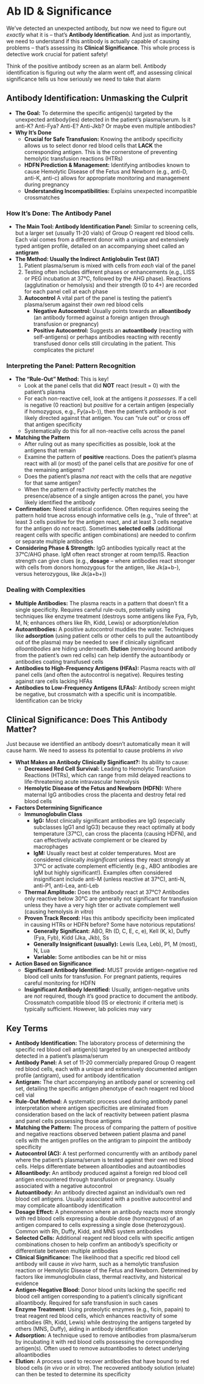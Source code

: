 # Ab ID & Significance {-}

We've detected an unexpected antibody, but now we need to figure out *exactly* what it is – that's **Antibody Identification**. And just as importantly, we need to understand if this antibody is actually capable of causing problems – that's assessing its **Clinical Significance**. This whole process is detective work crucial for patient safety!

Think of the positive antibody screen as an alarm bell. Antibody identification is figuring out *why* the alarm went off, and assessing clinical significance tells us how seriously we need to take that alarm

## **Antibody Identification: Unmasking the Culprit** {-}

*   **The Goal:** To determine the specific antigen(s) targeted by the unexpected antibody(ies) detected in the patient's plasma/serum. Is it anti-K? Anti-Fya? Anti-E? Anti-Jkb? Or maybe even multiple antibodies?
*   **Why It's Done**
    *   **Crucial for Safe Transfusion:** Knowing the antibody specificity allows us to select donor red blood cells that **LACK** the corresponding antigen. This is the cornerstone of preventing hemolytic transfusion reactions (HTRs)
    *   **HDFN Prediction & Management:** Identifying antibodies known to cause Hemolytic Disease of the Fetus and Newborn (e.g., anti-D, anti-K, anti-c) allows for appropriate monitoring and management during pregnancy
    *   **Understanding Incompatibilities:** Explains unexpected incompatible crossmatches

### **How It's Done: The Antibody Panel** {-}
*   **The Main Tool: Antibody Identification Panel:** Similar to screening cells, but a larger set (usually 11-20 vials) of Group O reagent red blood cells. Each vial comes from a different donor with a unique and extensively typed antigen profile, detailed on an accompanying sheet called an **antigram**
*   **The Method: Usually the Indirect Antiglobulin Test (IAT)**
    1.  Patient plasma/serum is mixed with cells from *each* vial of the panel
    2.  Testing often includes different phases or enhancements (e.g., LISS or PEG incubation at 37°C, followed by the AHG phase). Reactions (agglutination or hemolysis) and their strength (0 to 4+) are recorded for each panel cell at each phase
    3.  **Autocontrol** A vital part of the panel is testing the patient's plasma/serum against their *own* red blood cells
        *   **Negative Autocontrol:** Usually points towards an **alloantibody** (an antibody formed against a foreign antigen through transfusion or pregnancy)
        *   **Positive Autocontrol:** Suggests an **autoantibody** (reacting with self-antigens) or perhaps antibodies reacting with recently transfused donor cells still circulating in the patient. This complicates the picture!

### **Interpreting the Panel: Pattern Recognition** {-}
*   **The "Rule-Out" Method:** This is key!
    *   Look at the panel cells that did **NOT** react (result = 0) with the patient's plasma
    *   For each non-reactive cell, look at the antigens it *possesses*. If a cell is negative (0 reaction) but *positive* for a certain antigen (especially if homozygous, e.g., Fy(a+b-)), then the patient's antibody is *not* likely directed against that antigen. You can "rule out" or cross off that antigen specificity
    *   Systematically do this for all non-reactive cells across the panel
*   **Matching the Pattern**
    *   After ruling out as many specificities as possible, look at the antigens that remain
    *   Examine the pattern of **positive** reactions. Does the patient's plasma react with all (or most) of the panel cells that are *positive* for one of the remaining antigens?
    *   Does the patient's plasma *not* react with the cells that are *negative* for that same antigen?
    *   When the pattern of reactivity perfectly matches the presence/absence of a single antigen across the panel, you have likely identified the antibody
*   **Confirmation:** Need statistical confidence. Often requires seeing the pattern hold true across enough informative cells (e.g., "rule of three": at least 3 cells positive for the antigen react, and at least 3 cells negative for the antigen do not react). Sometimes **selected cells** (additional reagent cells with specific antigen combinations) are needed to confirm or separate multiple antibodies
*   **Considering Phase & Strength:** IgG antibodies typically react at the 37°C/AHG phase. IgM often react stronger at room temp/IS. Reaction strength can give clues (e.g., **dosage** – where antibodies react stronger with cells from donors homozygous for the antigen, like Jk(a+b-), versus heterozygous, like Jk(a+b+))

### **Dealing with Complexities** {-}
*   **Multiple Antibodies:** The plasma reacts in a pattern that doesn't fit a single specificity. Requires careful rule-outs, potentially using techniques like enzyme treatment (destroys some antigens like Fya, Fyb, M, N; enhances others like Rh, Kidd, Lewis) or adsorption/elution
*   **Autoantibodies:** A positive autocontrol muddies the water. Techniques like **adsorption** (using patient cells or other cells to pull the autoantibody out of the plasma) may be needed to see if clinically significant *alloantibodies* are hiding underneath. **Elution** (removing bound antibody from the patient's own red cells) can help identify the autoantibody or antibodies coating transfused cells
*   **Antibodies to High-Frequency Antigens (HFAs):** Plasma reacts with *all* panel cells (and often the autocontrol is negative). Requires testing against rare cells lacking HFAs
*   **Antibodies to Low-Frequency Antigens (LFAs):** Antibody screen might be negative, but crossmatch with a specific unit is incompatible. Identification can be tricky

## **Clinical Significance: Does This Antibody Matter?** {-}

Just because we identified an antibody doesn't automatically mean it will cause harm. We need to assess its potential to cause problems *in vivo*

*   **What Makes an Antibody Clinically Significant?:** Its ability to cause:
    *   **Decreased Red Cell Survival:** Leading to Hemolytic Transfusion Reactions (HTRs), which can range from mild delayed reactions to life-threatening acute intravascular hemolysis
    *   **Hemolytic Disease of the Fetus and Newborn (HDFN):** Where maternal IgG antibodies cross the placenta and destroy fetal red blood cells
*   **Factors Determining Significance**
    *   **Immunoglobulin Class**
        *   **IgG:** Most clinically significant antibodies are IgG (especially subclasses IgG1 and IgG3) because they react optimally at body temperature (37°C), can cross the placenta (causing HDFN), and can effectively activate complement or be cleared by macrophages
        *   **IgM:** Usually react best at colder temperatures. Most are considered clinically *insignificant* unless they react strongly at 37°C or activate complement efficiently (e.g., ABO antibodies are IgM but highly significant!). Examples often considered insignificant include anti-M (unless reactive at 37°C), anti-N, anti-P1, anti-Lea, anti-Leb
    *   **Thermal Amplitude:** Does the antibody react at 37°C? Antibodies only reactive below 30°C are generally not significant for transfusion unless they have a very high titer or activate complement well (causing hemolysis *in vitro*)
    *   **Proven Track Record:** Has this antibody specificity been implicated in causing HTRs or HDFN before? Some have notorious reputations!
        *   **Generally Significant:** ABO, Rh (D, C, E, c, e), Kell (K, k), Duffy (Fya, Fyb), Kidd (Jka, Jkb), Ss
        *   **Generally Insignificant (usually):** Lewis (Lea, Leb), P1, M (most), N, Lua
        *   **Variable:** Some antibodies can be hit or miss
*   **Action Based on Significance**
    *   **Significant Antibody Identified:** MUST provide antigen-negative red blood cell units for transfusion. For pregnant patients, requires careful monitoring for HDFN
    *   **Insignificant Antibody Identified:** Usually, antigen-negative units are *not* required, though it's good practice to document the antibody. Crossmatch compatible blood (IS or electronic if criteria met) is typically sufficient. However, lab policies may vary

## **Key Terms** {-}

*   **Antibody Identification:** The laboratory process of determining the specific red blood cell antigen(s) targeted by an unexpected antibody detected in a patient's plasma/serum
*   **Antibody Panel:** A set of 11-20 commercially prepared Group O reagent red blood cells, each with a unique and extensively documented antigen profile (antigram), used for antibody identification
*   **Antigram:** The chart accompanying an antibody panel or screening cell set, detailing the specific antigen phenotype of each reagent red blood cell vial
*   **Rule-Out Method:** A systematic process used during antibody panel interpretation where antigen specificities are eliminated from consideration based on the lack of reactivity between patient plasma and panel cells possessing those antigens
*   **Matching the Pattern:** The process of comparing the pattern of positive and negative reactions observed between patient plasma and panel cells with the antigen profiles on the antigram to pinpoint the antibody specificity
*   **Autocontrol (AC):** A test performed concurrently with an antibody panel where the patient's plasma/serum is tested against their own red blood cells. Helps differentiate between alloantibodies and autoantibodies
*   **Alloantibody:** An antibody produced against a foreign red blood cell antigen encountered through transfusion or pregnancy. Usually associated with a negative autocontrol
*   **Autoantibody:** An antibody directed against an individual's own red blood cell antigens. Usually associated with a positive autocontrol and may complicate alloantibody identification
*   **Dosage Effect:** A phenomenon where an antibody reacts more strongly with red blood cells expressing a double dose (homozygous) of an antigen compared to cells expressing a single dose (heterozygous). Common with Rh, Duffy, Kidd, and MNS system antibodies
*   **Selected Cells:** Additional reagent red blood cells with specific antigen combinations chosen to help confirm an antibody's specificity or differentiate between multiple antibodies
*   **Clinical Significance:** The likelihood that a specific red blood cell antibody will cause *in vivo* harm, such as a hemolytic transfusion reaction or Hemolytic Disease of the Fetus and Newborn. Determined by factors like immunoglobulin class, thermal reactivity, and historical evidence
*   **Antigen-Negative Blood:** Donor blood units lacking the specific red blood cell antigen corresponding to a patient's clinically significant alloantibody. Required for safe transfusion in such cases
*   **Enzyme Treatment:** Using proteolytic enzymes (e.g., ficin, papain) to treat reagent red blood cells, which enhances reactivity of some antibodies (Rh, Kidd, Lewis) while destroying the antigens targeted by others (MNS, Duffy), aiding in antibody identification
*   **Adsorption:** A technique used to remove antibodies from plasma/serum by incubating it with red blood cells possessing the corresponding antigen(s). Often used to remove autoantibodies to detect underlying alloantibodies
*   **Elution:** A process used to recover antibodies that have bound to red blood cells (*in vivo* or *in vitro*). The recovered antibody solution (eluate) can then be tested to determine its specificity
